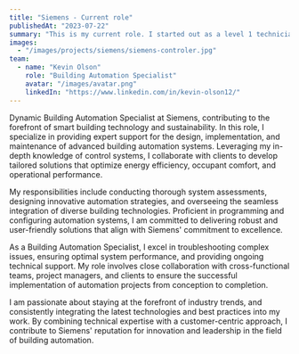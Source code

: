```yaml
---
title: "Siemens - Current role"
publishedAt: "2023-07-22"
summary: "This is my current role. I started out as a level 1 technician in 2023 and I now am a mid level technician."
images:
  - "/images/projects/siemens/siemens-controler.jpg"
team:
  - name: "Kevin Olson"
    role: "Building Automation Specialist"
    avatar: "/images/avatar.png"
    linkedIn: "https://www.linkedin.com/in/kevin-olson12/"
---
```




Dynamic Building Automation Specialist at Siemens, contributing to the forefront of smart building technology
and sustainability. In this role, I specialize in providing expert support for the design, implementation,
and maintenance of advanced building automation systems. Leveraging my in-depth knowledge of control
systems, I collaborate with clients to develop tailored solutions that optimize energy efficiency,
occupant comfort, and operational performance.

My responsibilities include conducting thorough system assessments, designing innovative automation strategies,
and overseeing the seamless integration of diverse building technologies. Proficient in programming and configuring
automation systems, I am committed to delivering robust and user-friendly solutions that align with Siemens'
commitment to excellence.

As a Building Automation Specialist, I excel in troubleshooting complex issues, ensuring optimal system
performance, and providing ongoing technical support. My role involves close collaboration with cross-functional
teams, project managers, and clients to ensure the successful implementation of automation projects
from conception to completion.

I am passionate about staying at the forefront of industry trends, and consistently integrating the
latest technologies and best practices into my work. By combining technical expertise with a customer-centric
approach, I contribute to Siemens' reputation for innovation and leadership in the field of building automation.